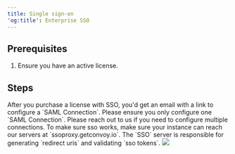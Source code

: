 ```yaml
---
title: Single sign-on 
'og:title': Enterprise SSO 
---
```



## Prerequisites

1. Ensure you have an active license.

## Steps

<Steps>
  <Step title="Add your license key"> 
    <AddLicense />
  </Step>

  <Step title="Configure your SAML Connection from the SSO Portal">
    After you purchase a license with SSO, you'd get an email with a link to configure a `SAML Connection`. Please ensure you only configure one `SAML Connection`. Please reach out to us if you need to configure multiple connections.
  </Step> 

  <Step title="Ensure your Convoy instance can communicate with the SSO Server">
    To make sure sso works, make sure your instance can reach our servers at `ssoproxy.getconvoy.io`. The `SSO` server is responsible for generating `redirect uris` and validating `sso tokens`.
  </Step>

  <Step title="Login with SSO">
    <Frame caption="Login screen for SAML">
      <img src="/images/login-with-sso.png" />
    </Frame>
  </Step>
</Steps>

